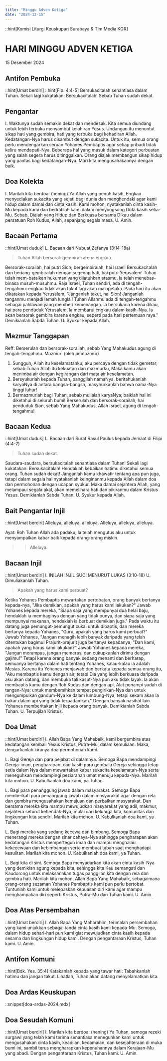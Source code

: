 ```yaml
---
title: "Minggu Adven Ketiga"
date: "2024-12-15"
---
```


::hint[Komisi Liturgi Keuskupan Surabaya & Tim Media KGR]
# HARI MINGGU ADVEN KETIGA
15 Desember 2024

## Antifon Pembuka
::hint[Umat berdiri]
::hint[Flp. 4:4-5]
Bersukacitalah senantiasa dalam Tuhan. Sekali lagi kukatakan: Bersukacitalah! Sebab Tuhan sudah dekat.

## Pengantar
I. Waktunya sudah semakin dekat dan mendesak. Kita semua diundang untuk lebih terbuka menyambut kelahiran Yesus. Undangan itu menuntut sikap hati yang gembira, hati yang terbuka bagi kehadiran Allah. Kedatangan-Nya harus disambut dengan sukacita. Untuk itu, semua orang perlu mendengarkan seruan Yohanes Pembaptis agar setiap pribadi tidak keliru mendapati-Nya. Beberapa hal yang masuk dalam kategori perbuatan yang salah segera harus ditinggalkan. Orang diajak membangun sikap hidup yang pantas bagi kedatangan-Nya. Mari kita mengusahakannya dengan baik.

## Doa Kolekta
I. Marilah kita berdoa: (hening)
Ya Allah yang penuh kasih, Engkau menyediakan sukacita yang sejati bagi dunia dan menghendaki agar kami hidup dalam damai dan cinta kasih. Kami mohon, nyatakanlah cinta kasih-Mu kepada kami dan berkatilah kami dalam menyongsong Duta kasih setia-Mu. Sebab, Dialah yang Hidup dan Berkuasa bersama Dikau dalam persatuan Roh Kudus, Allah, sepanjang segala masa.
U. Amin.

## Bacaan Pertama
::hint[Umat duduk]
L. Bacaan dari Nubuat Zefanya (3:14-18a)
> Tuhan Allah bersorak gembira karena engkau.

Bersorak-sorailah, hai putri Sion; bergembiralah, hai Israel! Bersukacitalah dan beriang-gembiralah dengan segenap hati, hai putri Yerusalem! Tuhan telah mem-batalkan hukuman yang dijatuhkan atasmu, la telah menebas-binasa musuh-musuhmu. Raja Israel, Tuhan sendiri, ada di tengah-tengahmu: engkau tidak akan takut lagi akan malapetaka. Pada hari itu akan dikatakan kepada Yerusalem, "Janganlah takut, hai Sion! Janganlah tanganmu menjadi lemah lunglai! Tuhan Allahmu ada di tengah-tengahmu sebagai pahlawan yang memberi kemenangan. la bersukaria karena dikau, hai para penduduk Yerusalem, la membarui engkau dalam kasih-Nya. Ia akan bersorak gembira karena engkau, seperti pada hari pertemuan raya."
Demikianlah Sabda Tuhan.
U. Syukur kepada Allah.

## Mazmur Tanggapan
Reff: Berserulah dan bersorak-sorailah, sebab Yang Mahakudus agung di tengah-tengahmu.
Mazmur: (oleh pemazmur)
1. Sungguh, Allah itu keselamatanku; aku percaya dengan tidak gemetar; sebab Tuhan Allah itu kekuatan dan mazmurku, Maka kamu akan menimba air dengan kegirangan dari mata air keselamatan.
2. Bersyukurlah kepada Tuhan, panggilah namaNya, beritahukanlah karyaNya di antara bangsa-bangsa, masyhurkanlah bahwa nama-Nya tinggi luhur!
3. Bermazmurlah bagi Tuhan, sebab mulialah karyaNya; baiklah hal ini diketahui di seluruh bumi! Berserulah dan bersorak-sorailah, hai penduduk Sion, sebab Yang Mahakudus, Allah Israel, agung di tengah-tengahmu!

## Bacaan Kedua
::hint[Umat duduk]
L. Bacaan dari Surat Rasul Paulus kepada Jemaat di Filipi (4:4-7)
> Tuhan sudah dekat.

Saudara-saudara, bersukacitalah senantiasa dalam Tuhan! Sekali lagi kukatakan: Bersukacitalah! Hendaklah kebaikan hatimu diketahui semua orang. Tuhan sudah dekat! Janganlah kamu khawatir tentang apa pun juga, tetapi dalam segala hal nyatakanlah keinginanmu kepada Allah dalam doa dan permohonan dengan ucapan syukur. Maka damai sejahtera Allah, yang melampaui segala akal, akan memelihara hati dan pikiranmu dalam Kristus Yesus.
Demikianlah Sabda Tuhan.
U. Syukur kepada Allah.

## Bait Pengantar Injil
::hint[Umat berdiri]
Alleluya, alleluya, alleluya. Alleluya, alleluya, alleluya.

Ayat: Roh Tuhan Allah ada padaku; la telah mengutus aku untuk menyampaikan kabar baik kepada orang-orang miskin. 

>> Alleluya.

## Bacaan Injil
::hint[Umat berdiri]
I. INILAH INJIL SUCI MENURUT LUKAS (3:10-18)
U. Dimuliakanlah Tuhan.
> Apakah yang harus kami perbuat?

Ketika Yohanes Pembaptis mewartakan pertobatan, orang banyak bertanya kepada-nya, "Jika demikian, apakah yang harus kami lakukan?" Jawab Yohanes kepada mereka, "Siapa saja yang mempunyai dua helai baju, hendaklah ia membaginya dengan yang tidak punya, dan siapa saja yang mempunyai makanan, hendaklah ia berbuat demikian juga." Pada waktu itu datang juga pemungut-pemungut cukai untuk dibaptis, dan mereka bertanya kepada Yohanes, "Guru, apakah yang harus kami perbuat?" Jawab Yohanes, "Jangan menagih lebih banyak daripada yang telah ditentukan bagimu! Prajurit-prajurit juga bertanya kepadanya, "Dan kami, apakah yang harus kami lakukan?" Jawab Yohanes kepada mereka, "Jangan merampas, jangan memeras, dan cukupkanlah dirimu dengan gajimu!" Tetapi karena orang banyak sedang menanti dan berharap, semuanya bertanya dalam hati tentang Yohanes, kalau-kalau ia adalah Mesias. Karena itu Yohanes menjawab dan berkata kepada semua orang itu, "Aku membaptis kamu dengan air, tetapi Dia yang lebih berkuasa daripada aku akan datang, dan membuka tali kasut-Nya pun aku tidak layak. la akan membaptis kamu dengan Roh Kudus dan dengan api. Alat penampi sudah di tangan-Nya: untuk membersihkan tempat pengirikan-Nya dan untuk mengumpulkan gandum-Nya ke dalam lumbung-Nya, tetapi sekam akan la bakar dalam api yang tidak terpadamkan." Dengan banyak nasihat lain Yohanes memberitakan Injil kepada orang banyak.
Demikianlah Sabda Tuhan.
U. Terpujilah Kristus.

## Doa Umat
::hint[Umat berdiri]
I. Allah Bapa Yang Mahabaik, kami bergembira atas kedatangan kembali Yesus Kristus, Putra-Mu, dalam kemuliaan. Maka, dengarkanlah kiranya doa permohonan kami.

L. Bagi Gereja dan para pejabat di dalamnya. Semoga Bapa mendampingi Gereja-iman, pengharapan, dan kasih para gembala Gereja sehingga tetap setia dalam Nya dalam mewartakan kabar sukacita keselamatan-Nya serta meneguhkan mendampingi peziarahan umat menuju kepada-Nya. Marilah kita mohon.
U. Kabulkanlah doa kami, ya Tuhan.

L. Bagi para penanggung jawab dalam masyarakat. Semoga Bapa memberkati para penanggung jawab dalam masyarakat agar dengan rela dan gembira mengusahakan kemajuan dan perbaikan masyarakat. Dan bersama mereka kita mampu mewujudkan masyarakat yang adil, makmur, sejahtera seturut kehendak-Nya, mulai dari keluarga kita, komunitas dan lingkungan kita sendiri. Marilah kita mohon.
U. Kabulkanlah doa kami, ya Tuhan.

L. Bagi mereka yang sedang kecewa dan bimbang. Semoga Bapa menerangi mereka dengan sinar cahaya-Nya sehingga pengharapan akan kedatangan Kristus memperteguh iman dan mampu menghalau kekecewaan dan kebimbangan serta membuat tabah saat menghadapi kesulitan. Marilah kita mohon.
U. Kabulkanlah doa kami, ya Tuhan.

L. Bagi kita di sini. Semoga Bapa menyadarkan kita akan cinta kasih-Nya yang demikian agung kepada kita, sehingga kita Kau semangati dan Kaudorong untuk melaksanakan tugas panggilan kita dengan rela dan gembira hati. Marilah kita mohon.
Allah Bapa Yang Mahabaik, sebagaimana orang-orang sezaman Yohanes Pembaptis kami pun perlu bertobat. Tuntunlah kami untuk melepaskan kepuasan diri kami agar mampu menghampakan diri seperti Kristus, Putra-Mu dan Tuhan kami.
U. Amin.

## Doa Atas Persembahan
::hint[Umat berdiri]
I. Allah Bapa Yang Maharahim, terimalah persembahan yang kami unjukkan sebagai tanda cinta kasih kami kepada-Mu. Semoga, dalam hidup sehari-hari pun kami giat mewujudkan cinta kasih kepada sesama dan lingkungan hidup kami. Dengan pengantaraan Kristus, Tuhan kami.
U. Amin.

## Antifon Komuni
::hint[Bdk. Yes. 35:4]
Katakanlah kepada yang tawar hati: Tabahkanlah hatimu dan jangan takut. Lihatlah, Tuhan akan datang menyelamatkan kita.

## Doa Ardas Keuskupan
::snippet[doa-ardas-2024.mdx]

## Doa Sesudah Komuni
::hint[Umat berdiri]
I. Marilah kita berdoa: (hening)
Ya Tuhan, semoga rezeki surgawi yang telah kami terima senantiasa meneguhkan kami untuk mengusahakan cinta kasih, keadilan, kedamaian, dan kesejahteraan di muka bumi ini, sambil terus mengharapkan kepenuhannya dalam Kerajaan-Mu yang abadi. Dengan pengantaraan Kristus, Tuhan kami.
U. Amin.